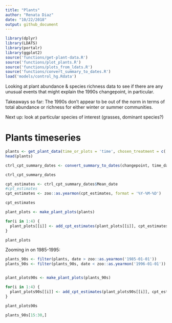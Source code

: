 ```yaml
---
title: "Plants"
author: "Renata Diaz"
date: "10/22/2018"
output: github_document
---
```


```r
library(dplyr)
library(LDATS)
library(portalr)
library(ggplot2)
source('functions/get-plant-data.R')
source('functions/plot_plants.R')
source('functions/plots_from_ldats.R')
source('functions/convert_summary_to_dates.R')
load('models/control_hg.Rdata')
```


Looking at plant abundance & species richness data to see if there are any unusual events that might explain the 1990s changepoint, in particular.

Takeaways so far: The 1990s don't appear to be out of the norm in terms of total abundance or richness for either winter or summer communities. 

Next up: look at particular species of interest (grasses, dominant species?)

# Plants timeseries

```r
plants <- get_plant_data(time_or_plots = 'time', chosen_treatment = c('exclosure','control'))
head(plants)
```

```r

ctrl_cpt_summary_dates <- convert_summary_to_dates(changepoint, time_data)

ctrl_cpt_summary_dates

cpt_estimates <- ctrl_cpt_summary_dates$Mean_date
#cpt_estimates
cpt_estimates <- zoo::as.yearmon(cpt_estimates, format = '%Y-%M-%D')

cpt_estimates

plant_plots <- make_plant_plots(plants)

for(i in 1:4) {
  plant_plots[[i]] <- add_cpt_estimates(plant_plots[[i]], cpt_estimates)
}

plant_plots


```


Zooming in on 1985-1995:

``` r
plants_90s <- filter(plants, date > zoo::as.yearmon('1985-01-01'))
plants_90s <- filter(plants_90s, date < zoo::as.yearmon('1996-01-01'))


plant_plots90s <- make_plant_plots(plants_90s)

for(i in 1:4) {
  plant_plots90s[[i]] <- add_cpt_estimates(plant_plots90s[[i]], cpt_estimates[2])
}

plant_plots90s

plants_90s[15:30,]

```
